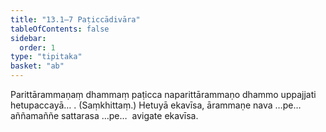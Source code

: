 ```yaml
---
title: "13.1–7 Paṭiccādivāra"
tableOfContents: false
sidebar:
  order: 1
type: "tipitaka"
basket: "ab"
---
```



<DynamicBreadcrumb />

<Division number="41">

<Paragraph number="111">
Parittārammaṇaṃ dhammaṃ paṭicca naparittārammaṇo dhammo uppajjati hetupaccayā… . (Saṃkhittaṃ.)
</Paragraph>

<Paragraph number="112">
Hetuyā ekavīsa, ārammaṇe nava …pe…  aññamaññe sattarasa …pe…  avigate ekavīsa.
</Paragraph>
</Division>